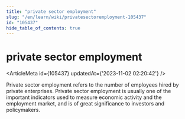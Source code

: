 ```yaml
---
title: "private sector employment"
slug: "/en/learn/wiki/privatesectoremployment-105437"
id: "105437"
hide_table_of_contents: true
---
```



# private sector employment

<ArticleMeta id={105437} updatedAt={'2023-11-02 02:20:42'} />
<div className='border-solid border-b border-t-0 my-4 border-[var(--ifm-color-gray-300)]' />

Private sector employment refers to the number of employees hired by private enterprises. Private sector employment is usually one of the important indicators used to measure economic activity and the employment market, and is of great significance to investors and policymakers.
